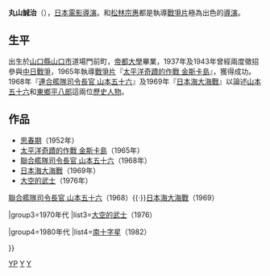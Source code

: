 {{noteTA
|T=丸山誠治
|1=松林
}}
{{japanese|japanese=丸山 誠治|kana=まるやま せいじ|romaji=Maruyama Seiji}}
'''丸山誠治'''（{{bd|1912年|6月15日|1989年|11月22日}}），[[日本|日本]][[電影導演|電影導演]]。和[[松林宗惠|松林宗惠]]都是執導[[戰爭片|戰爭片]]極為出色的[[導演|導演]]。
== 生平 ==
出生於[[山口縣|山口縣]][[山口市|山口市]]道場門前町，[[帝都大學|帝都大學]]畢業，1937年及1943年曾經兩度徵招參與[[中国抗日战争|中日戰爭]]，1965年執導[[戰爭片|戰爭片]]『[[太平洋奇蹟的作戰_金斯卡島|太平洋奇蹟的作戰 金斯卡島]]』，獲得成功。1968年『[[連合艦隊司令長官_山本五十六|連合艦隊司令長官 山本五十六]]』及1969年『[[日本海大海戰|日本海大海戰]]』以論述[[山本五十六|山本五十六]]和[[東鄉平八郎|東鄉平八郎]]這兩位[[歷史|歷史]][[人物|人物]]。

== 作品 ==
*[[思春期|思春期]]（1952年）
*[[太平洋奇蹟的作戰_金斯卡島|太平洋奇蹟的作戰 金斯卡島]]（1965年）
*[[聯合艦隊司令長官_山本五十六|聯合艦隊司令長官 山本五十六]]（1968年）
*[[日本海大海戰|日本海大海戰]]（1969年）
*[[大空的武士|大空的武士]]（1976年）

{{Navbox
|name=丸山誠治
|title='''丸山誠治'''執導的電影
|group1=1950年代
|list1=[[思春期|思春期]]（1952）

|group2=1960年代
|list2=[[太平洋奇蹟的作戰_金斯卡島|太平洋奇蹟的作戰 金斯卡島]]（1965）{{·}}[[聯合艦隊司令長官_山本五十六|聯合艦隊司令長官 山本五十六]]（1968）{{·}}[[日本海大海戰|日本海大海戰]]（1969）

|group3=1970年代
|list3=[[大空的武士|大空的武士]]（1976）

|group4=1980年代
|list4=[[南十字星|南十字星]]（1982）

}}

[[Category:日本導演|YP]]
[[Category:1912年出生|Y]]
[[Category:1989年逝世|Y]]